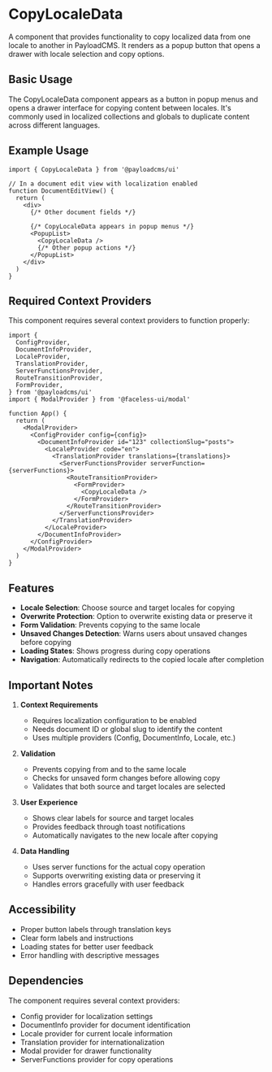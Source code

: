 # CopyLocaleData

A component that provides functionality to copy localized data from one locale to another in PayloadCMS. It renders as a popup button that opens a drawer with locale selection and copy options.

## Basic Usage

The CopyLocaleData component appears as a button in popup menus and opens a drawer interface for copying content between locales. It's commonly used in localized collections and globals to duplicate content across different languages.

## Example Usage

```tsx
import { CopyLocaleData } from '@payloadcms/ui'

// In a document edit view with localization enabled
function DocumentEditView() {
  return (
    <div>
      {/* Other document fields */}

      {/* CopyLocaleData appears in popup menus */}
      <PopupList>
        <CopyLocaleData />
        {/* Other popup actions */}
      </PopupList>
    </div>
  )
}
```

## Required Context Providers

This component requires several context providers to function properly:

```tsx
import {
  ConfigProvider,
  DocumentInfoProvider,
  LocaleProvider,
  TranslationProvider,
  ServerFunctionsProvider,
  RouteTransitionProvider,
  FormProvider,
} from '@payloadcms/ui'
import { ModalProvider } from '@faceless-ui/modal'

function App() {
  return (
    <ModalProvider>
      <ConfigProvider config={config}>
        <DocumentInfoProvider id="123" collectionSlug="posts">
          <LocaleProvider code="en">
            <TranslationProvider translations={translations}>
              <ServerFunctionsProvider serverFunction={serverFunctions}>
                <RouteTransitionProvider>
                  <FormProvider>
                    <CopyLocaleData />
                  </FormProvider>
                </RouteTransitionProvider>
              </ServerFunctionsProvider>
            </TranslationProvider>
          </LocaleProvider>
        </DocumentInfoProvider>
      </ConfigProvider>
    </ModalProvider>
  )
}
```

## Features

- **Locale Selection**: Choose source and target locales for copying
- **Overwrite Protection**: Option to overwrite existing data or preserve it
- **Form Validation**: Prevents copying to the same locale
- **Unsaved Changes Detection**: Warns users about unsaved changes before copying
- **Loading States**: Shows progress during copy operations
- **Navigation**: Automatically redirects to the copied locale after completion

## Important Notes

1. **Context Requirements**

   - Requires localization configuration to be enabled
   - Needs document ID or global slug to identify the content
   - Uses multiple providers (Config, DocumentInfo, Locale, etc.)

2. **Validation**

   - Prevents copying from and to the same locale
   - Checks for unsaved form changes before allowing copy
   - Validates that both source and target locales are selected

3. **User Experience**

   - Shows clear labels for source and target locales
   - Provides feedback through toast notifications
   - Automatically navigates to the new locale after copying

4. **Data Handling**
   - Uses server functions for the actual copy operation
   - Supports overwriting existing data or preserving it
   - Handles errors gracefully with user feedback

## Accessibility

- Proper button labels through translation keys
- Clear form labels and instructions
- Loading states for better user feedback
- Error handling with descriptive messages

## Dependencies

The component requires several context providers:

- Config provider for localization settings
- DocumentInfo provider for document identification
- Locale provider for current locale information
- Translation provider for internationalization
- Modal provider for drawer functionality
- ServerFunctions provider for copy operations
